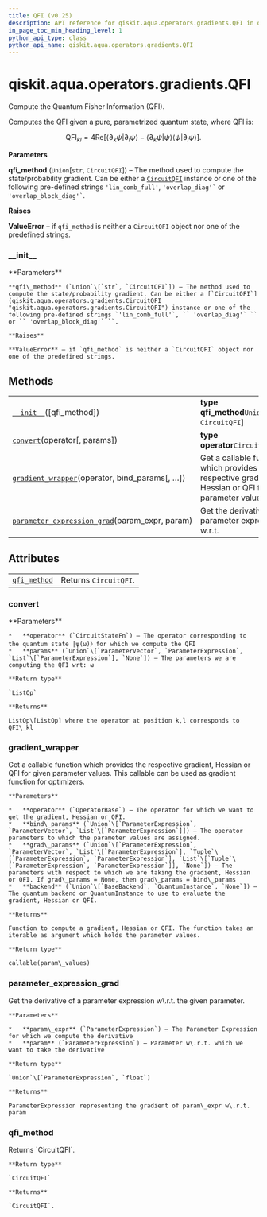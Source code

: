 ```yaml
---
title: QFI (v0.25)
description: API reference for qiskit.aqua.operators.gradients.QFI in qiskit v0.25
in_page_toc_min_heading_level: 1
python_api_type: class
python_api_name: qiskit.aqua.operators.gradients.QFI
---
```


<span id="qiskit-aqua-operators-gradients-qfi" />

# qiskit.aqua.operators.gradients.QFI

<Class id="qiskit.aqua.operators.gradients.QFI" isDedicatedPage={true} github="https://github.com/qiskit-community/qiskit-aqua/tree/stable/0.9/qiskit/aqua/operators/gradients/qfi.py" signature="QFI(qfi_method='lin_comb_full')" modifiers="class">
  Compute the Quantum Fisher Information (QFI).

  Computes the QFI given a pure, parametrized quantum state, where QFI is:

$$
\mathrm{QFI}_{kl}= 4 \mathrm{Re}[\langle \partial_k \psi | \partial_l \psi \rangle
− \langle\partial_k \psi | \psi \rangle \langle\psi | \partial_l \psi \rangle].
$$

  **Parameters**

  **qfi\_method** (`Union`\[`str`, `CircuitQFI`]) – The method used to compute the state/probability gradient. Can be either a [`CircuitQFI`](qiskit.aqua.operators.gradients.CircuitQFI "qiskit.aqua.operators.gradients.CircuitQFI") instance or one of the following pre-defined strings `'lin_comb_full'`, `` 'overlap_diag'` `` or `` 'overlap_block_diag'` ``.

  **Raises**

  **ValueError** – if `qfi_method` is neither a `CircuitQFI` object nor one of the predefined strings.

  ### \_\_init\_\_

  <Function id="qiskit.aqua.operators.gradients.QFI.__init__" signature="__init__(qfi_method='lin_comb_full')">
    **Parameters**

    **qfi\_method** (`Union`\[`str`, `CircuitQFI`]) – The method used to compute the state/probability gradient. Can be either a [`CircuitQFI`](qiskit.aqua.operators.gradients.CircuitQFI "qiskit.aqua.operators.gradients.CircuitQFI") instance or one of the following pre-defined strings `'lin_comb_full'`, `` 'overlap_diag'` `` or `` 'overlap_block_diag'` ``.

    **Raises**

    **ValueError** – if `qfi_method` is neither a `CircuitQFI` object nor one of the predefined strings.
  </Function>

  ## Methods

  |                                                                                                                                                                                   |                                                                                                            |
  | --------------------------------------------------------------------------------------------------------------------------------------------------------------------------------- | ---------------------------------------------------------------------------------------------------------- |
  | [`__init__`](#qiskit.aqua.operators.gradients.QFI.__init__ "qiskit.aqua.operators.gradients.QFI.__init__")(\[qfi\_method])                                                        | **type qfi\_method**`Union`\[`str`, `CircuitQFI`]                                                          |
  | [`convert`](#qiskit.aqua.operators.gradients.QFI.convert "qiskit.aqua.operators.gradients.QFI.convert")(operator\[, params])                                                      | **type operator**`CircuitStateFn`                                                                          |
  | [`gradient_wrapper`](#qiskit.aqua.operators.gradients.QFI.gradient_wrapper "qiskit.aqua.operators.gradients.QFI.gradient_wrapper")(operator, bind\_params\[, …])                  | Get a callable function which provides the respective gradient, Hessian or QFI for given parameter values. |
  | [`parameter_expression_grad`](#qiskit.aqua.operators.gradients.QFI.parameter_expression_grad "qiskit.aqua.operators.gradients.QFI.parameter_expression_grad")(param\_expr, param) | Get the derivative of a parameter expression w\.r.t.                                                       |

  ## Attributes

  |                                                                                                                  |                       |
  | ---------------------------------------------------------------------------------------------------------------- | --------------------- |
  | [`qfi_method`](#qiskit.aqua.operators.gradients.QFI.qfi_method "qiskit.aqua.operators.gradients.QFI.qfi_method") | Returns `CircuitQFI`. |

  ### convert

  <Function id="qiskit.aqua.operators.gradients.QFI.convert" signature="convert(operator, params=None)">
    **Parameters**

    *   **operator** (`CircuitStateFn`) – The operator corresponding to the quantum state |ψ(ω)〉for which we compute the QFI
    *   **params** (`Union`\[`ParameterVector`, `ParameterExpression`, `List`\[`ParameterExpression`], `None`]) – The parameters we are computing the QFI wrt: ω

    **Return type**

    `ListOp`

    **Returns**

    ListOp\[ListOp] where the operator at position k,l corresponds to QFI\_kl
  </Function>

  ### gradient\_wrapper

  <Function id="qiskit.aqua.operators.gradients.QFI.gradient_wrapper" signature="gradient_wrapper(operator, bind_params, grad_params=None, backend=None)">
    Get a callable function which provides the respective gradient, Hessian or QFI for given parameter values. This callable can be used as gradient function for optimizers.

    **Parameters**

    *   **operator** (`OperatorBase`) – The operator for which we want to get the gradient, Hessian or QFI.
    *   **bind\_params** (`Union`\[`ParameterExpression`, `ParameterVector`, `List`\[`ParameterExpression`]]) – The operator parameters to which the parameter values are assigned.
    *   **grad\_params** (`Union`\[`ParameterExpression`, `ParameterVector`, `List`\[`ParameterExpression`], `Tuple`\[`ParameterExpression`, `ParameterExpression`], `List`\[`Tuple`\[`ParameterExpression`, `ParameterExpression`]], `None`]) – The parameters with respect to which we are taking the gradient, Hessian or QFI. If grad\_params = None, then grad\_params = bind\_params
    *   **backend** (`Union`\[`BaseBackend`, `QuantumInstance`, `None`]) – The quantum backend or QuantumInstance to use to evaluate the gradient, Hessian or QFI.

    **Returns**

    Function to compute a gradient, Hessian or QFI. The function takes an iterable as argument which holds the parameter values.

    **Return type**

    callable(param\_values)
  </Function>

  ### parameter\_expression\_grad

  <Function id="qiskit.aqua.operators.gradients.QFI.parameter_expression_grad" signature="parameter_expression_grad(param_expr, param)" modifiers="static">
    Get the derivative of a parameter expression w\.r.t. the given parameter.

    **Parameters**

    *   **param\_expr** (`ParameterExpression`) – The Parameter Expression for which we compute the derivative
    *   **param** (`ParameterExpression`) – Parameter w\.r.t. which we want to take the derivative

    **Return type**

    `Union`\[`ParameterExpression`, `float`]

    **Returns**

    ParameterExpression representing the gradient of param\_expr w\.r.t. param
  </Function>

  ### qfi\_method

  <Attribute id="qiskit.aqua.operators.gradients.QFI.qfi_method">
    Returns `CircuitQFI`.

    **Return type**

    `CircuitQFI`

    **Returns**

    `CircuitQFI`.
  </Attribute>
</Class>

